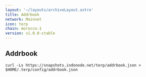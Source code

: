 ```yaml
---
layout: '~/layouts/archiveLayout.astro'
title: Addrbook
network: Mainnet
icon: terp
chain: morocco-1
version: v1.0.0-stable
---
```

## Addrbook

```
curl -Ls https://snapshots.indonode.net/terp/addrbook.json > $HOME/.terp/config/addrbook.json
```